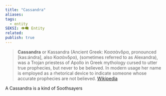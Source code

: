 ```yaml
---
title: "Cassandra"
aliases: 
tags:
  - entity
SEKSI: 👁️‍🗨️ Entity
related:
publish: true
---
```



> **Cassandra** or Kassandra (Ancient Greek: Κασσάνδρα, pronounced [kas:ándra], also Κασάνδρα), (sometimes referred to as Alexandra), was a Trojan priestess of Apollo in Greek mythology cursed to utter true prophecies, but never to be believed. In modern usage her name is employed as a rhetorical device to indicate someone whose accurate prophecies are not believed.
> [Wikipedia](https://en.wikipedia.org/wiki/Cassandra)

A Cassandra is a kind of Soothsayers
